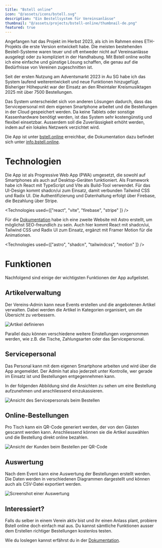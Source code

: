 ```yaml
---
title: "Bstell online"
icon: "@/assets/icons/bstell.svg"
description: "Ein Bestellsystem für Vereinsanlässe"
thumbnail: "@/assets/projects/bstell-online/thumbnail-de.png"
featured: true
---
```


Angefangen hat das Projekt im Herbst 2023, als ich im Rahmen eines ETH-Projekts die erste Version entwickelt habe. Die meisten bestehenden Bestell-Systeme waren teuer und oft entweder nicht auf Vereinsanlässe ausgelegt oder zu kompliziert in der Handhabung. Mit Bstell online wollte ich eine einfache und günstige Lösung schaffen, die genau auf die Bedürfnisse von Vereinen zugeschnitten ist.

Seit der ersten Nutzung am Adventsmarkt 2023 in Au SG habe ich das System laufend weiterentwickelt und neue Funktionen hinzugefügt. Bisheriger Höhepunkt war der Einsatz an den Rheintaler Kreismusiktagen 2025 mit über 7500 Bestellungen.

Das System unterscheidet sich von anderen Lösungen dadurch, dass das Servicepersonal mit dem eigenen Smartphone arbeitet und die Bestellungen in der Cloud gespeichert werden. Da keine Tablets oder sonstige Kassenhardware benötigt werden, ist das System sehr kostengünstig und flexibel einsetzbar. Ausserdem soll die Zuverlässigkeit erhöht werden, indem auf ein lokales Netzwerk verzichtet wird.

Die App ist unter [bstell.online](https://bstell.online) erreichbar, die Dokumentation dazu befindet sich unter [info.bstell.online](https://info.bstell.online).

# Technologien

Die App ist als Progressive Web App (PWA) umgesetzt, die sowohl auf Smartphones als auch auf Desktop-Geräten funktioniert. Als Framework habe ich React mit TypeScript und Vite als Build-Tool verwendet. Für das UI-Design kommt shadcn/ui zum Einsatz, damit verbunden Tailwind CSS und Radix UI. Die Authentifizierung und Datenhaltung erfolgt über Firebase, die Bezahlung über Stripe.

<Technologies used={["react", "vite", "firebase", "stripe" ]} />

Für die [Dokumentation](https://info.bstell.online) habe ich eine zweite Website mit Astro erstellt, um möglichst SEO-freundlich zu sein. Auch hier kommt React mit shadcn/ui, Tailwind CSS und Radix UI zum Einsatz, ergänzt mit Framer Motion für die Animationen.

<Technologies used={["astro", "shadcn", "tailwindcss", "motion" ]} />

# Funktionen

Nachfolgend sind einige der wichtigsten Funktionen der App aufgelistet.

## Artikelverwaltung

Der Vereins-Admin kann neue Events erstellen und die angebotenen Artikel verwalten. Dabei werden die Artikel in Kategorien organisiert, um die Übersicht zu verbessern.

![Artikel definieren](@/assets/projects/bstell-online/bstell-articles.png)

Parallel dazu können verschiedene weitere Einstellungen vorgenommen werden, wie z.B. die Tische, Zahlungsarten oder das Servicepersonal.

## Servicepersonal

Das Personal kann mit dem eigenen Smartphone arbeiten und wird über die App angemeldet. Der Admin hat also jederzeit unter Kontrolle, wer gerade im Einsatz ist und Bestellungen entgegennehmen kann.

In der folgenden Abbildung sind die Ansichten zu sehen um eine Bestellung aufzunehmen und anschliessend einzukassieren.

![Ansicht des Servicepersonals beim Bestellen](@/assets/projects/bstell-online/bstell-waiter.png)

## Online-Bestellungen

Pro Tisch kann ein QR-Code generiert werden, der von den Gästen gescannt werden kann. Anschliessend können sie die Artikel auswählen und die Bestellung direkt online bezahlen.

![Ansicht der Kunden beim Bestellen per QR-Code](@/assets/projects/bstell-online/bstell-customer.png)

## Auswertung

Nach dem Event kann eine Auswertung der Bestellungen erstellt werden. Die Daten werden in verschiedenen Diagrammen dargestellt und können auch als CSV-Datei exportiert werden.

![Screenshot einer Auswertung](@/assets/projects/bstell-online/bstell-report.png)

## Interessiert?

Falls du selber in einem Verein aktiv bist und ihr einen Anlass plant, probiere Bstell online doch einfach mal aus. Du kannst sämtliche Funktionen ausser dem Erstellen richtiger Bestellungen kostenlos testen.

Wie du loslegen kannst erfährst du in der [Dokumentation](https://info.bstell.online/docs/loslegen).
